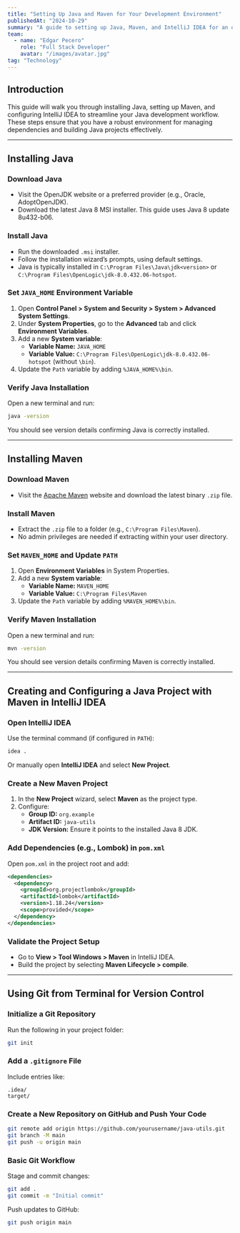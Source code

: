 ```yaml
---
title: "Setting Up Java and Maven for Your Development Environment"
publishedAt: "2024-10-29"
summary: "A guide to setting up Java, Maven, and IntelliJ IDEA for an optimized development workflow."
team:
  - name: "Edgar Pecero"
    role: "Full Stack Developer"
    avatar: "/images/avatar.jpg"
tag: "Technology"
---
```


## Introduction

This guide will walk you through installing Java, setting up Maven, and configuring IntelliJ IDEA to streamline your Java development workflow. These steps ensure that you have a robust environment for managing dependencies and building Java projects effectively.

---

## Installing Java

### Download Java
- Visit the OpenJDK website or a preferred provider (e.g., Oracle, AdoptOpenJDK).
- Download the latest Java 8 MSI installer. This guide uses Java 8 update 8u432-b06.

### Install Java
- Run the downloaded `.msi` installer.
- Follow the installation wizard’s prompts, using default settings.
- Java is typically installed in `C:\Program Files\Java\jdk<version>` or `C:\Program Files\OpenLogic\jdk-8.0.432.06-hotspot`.

### Set `JAVA_HOME` Environment Variable
1. Open **Control Panel > System and Security > System > Advanced System Settings**.
2. Under **System Properties**, go to the **Advanced** tab and click **Environment Variables**.
3. Add a new **System variable**:
   - **Variable Name:** `JAVA_HOME`
   - **Variable Value:** `C:\Program Files\OpenLogic\jdk-8.0.432.06-hotspot` (without `\bin`).
4. Update the `Path` variable by adding `%JAVA_HOME%\bin`.

### Verify Java Installation
Open a new terminal and run:

```bash
java -version
```

You should see version details confirming Java is correctly installed.

---

## Installing Maven

### Download Maven
- Visit the [Apache Maven](https://maven.apache.org/download.cgi) website and download the latest binary `.zip` file.

### Install Maven
- Extract the `.zip` file to a folder (e.g., `C:\Program Files\Maven`).
- No admin privileges are needed if extracting within your user directory.

### Set `MAVEN_HOME` and Update `PATH`
1. Open **Environment Variables** in System Properties.
2. Add a new **System variable**:
   - **Variable Name:** `MAVEN_HOME`
   - **Variable Value:** `C:\Program Files\Maven`
3. Update the `Path` variable by adding `%MAVEN_HOME%\bin`.

### Verify Maven Installation
Open a new terminal and run:

```bash
mvn -version
```

You should see version details confirming Maven is correctly installed.

---

## Creating and Configuring a Java Project with Maven in IntelliJ IDEA

### Open IntelliJ IDEA
Use the terminal command (if configured in `PATH`):

```bash
idea .
```

Or manually open **IntelliJ IDEA** and select **New Project**.

### Create a New Maven Project
1. In the **New Project** wizard, select **Maven** as the project type.
2. Configure:
   - **Group ID:** `org.example`
   - **Artifact ID:** `java-utils`
   - **JDK Version:** Ensure it points to the installed Java 8 JDK.

### Add Dependencies (e.g., Lombok) in `pom.xml`
Open `pom.xml` in the project root and add:

```xml
<dependencies>
  <dependency>
    <groupId>org.projectlombok</groupId>
    <artifactId>lombok</artifactId>
    <version>1.18.24</version>
    <scope>provided</scope>
  </dependency>
</dependencies>
```

### Validate the Project Setup
- Go to **View > Tool Windows > Maven** in IntelliJ IDEA.
- Build the project by selecting **Maven Lifecycle > compile**.

---

## Using Git from Terminal for Version Control

### Initialize a Git Repository
Run the following in your project folder:

```bash
git init
```

### Add a `.gitignore` File
Include entries like:

```
.idea/
target/
```

### Create a New Repository on GitHub and Push Your Code

```bash
git remote add origin https://github.com/yourusername/java-utils.git
git branch -M main
git push -u origin main
```

### Basic Git Workflow
Stage and commit changes:

```bash
git add .
git commit -m "Initial commit"
```

Push updates to GitHub:

```bash
git push origin main
